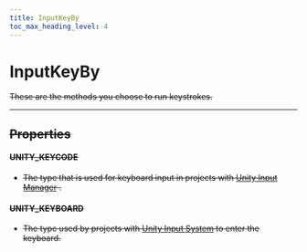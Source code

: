 ```yaml
---
title: InputKeyBy
toc_max_heading_level: 4
---
```


# InputKeyBy <s generated />

These are the methods you choose to run keystrokes.

<hr class="solid" />  <s generated />

## Properties <s generated />

#### UNITY_KEYCODE <s generated />

- The type that is used for keyboard input in projects with [Unity Input Manager]( https://docs.unity3d.com/Manual/class-InputManager.html) .

#### UNITY_KEYBOARD <s generated />

- The type used by projects with [Unity Input System]( https://docs.unity3d.com/Packages/com.unity.inputsystem@latest) to enter the keyboard.

